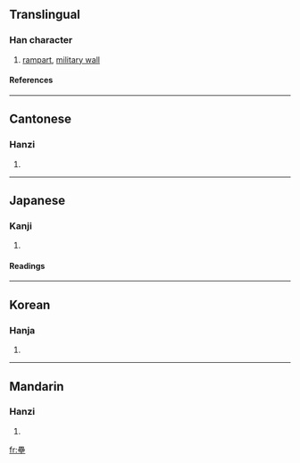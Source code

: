 {{see|垒|塁}}

==Translingual==
===Han character===
{{Han char|rn=32|rad=土|as=15|sn=18|four=6010<sub>4</sub>|canj=田田田土 (WWWG)}}
# [[rampart]], [[military wall]]
====References====
{{Han ref|kx=0241.240|dkj=05574|dj=0481.150|hdz=10498.030|uh=58D8|ud=22744|bh=C253|bd=49747}}
----
==Cantonese==
===Hanzi===
{{yue-hanzi|jyut=|y=leui5}}
# {{defn|Cantonese}}
----
==Japanese==
===Kanji===
{{ja-kanji|grade=|rs=土15}}
# {{defn|Japanese}} 
====Readings====
{{ja-readings|on=[[るい]] (rui)|kun=[[とりで]] (toride)}}
----
==Korean==
===Hanja===
{{ko-hanja|hangeul=[[루]], [[유]]|rv=ru, yu|mr=ru, yu}}
# {{defn|Korean}}
----
==Mandarin==
===Hanzi===
{{cmn-hanzi|sim=垒|pin=[[lěi]] (lei3)|wg=lei<sup>3</sup>}}
# {{defn|Mandarin}}

[[fr:壘]]